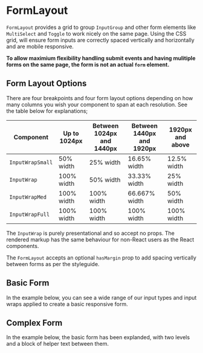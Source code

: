 
<Meta of={FormLayoutStories} />

# FormLayout

`FormLayout` provides a grid to group `InputGroup` and other form elements like `MultiSelect` and `Toggle` to work nicely on the same page. Using the CSS grid, will ensure form inputs are correctly spaced vertically and horizontally and are mobile responsive.

**To allow maximium flexibility handling submit events and having mulitiple forms on the same page, the form is not an actual `form` element.**

## Form Layout Options

There are four breakpoints and four form layout options depending on how many columns you wish your component to span at each resolution. See the table below for explanations;

| Component        | Up to 1024px | Between 1024px and 1440px | Between 1440px and 1920px | 1920px and above |
| ---------------- | ------------ | ------------------------- | ------------------------- | ---------------- |
| `InputWrapSmall` | 50% width    | 25% width                 | 16.65% width              | 12.5% width      |
| `InputWrap`      | 100% width   | 50% width                 | 33.33% width              | 25% width        |
| `InputWrapMed`   | 100% width   | 100% width                | 66.667% width             | 50% width        |
| `InputWrapFull`  | 100% width   | 100% width                | 100% width                | 100% width       |

The `InputWrap` is purely presentational and so accept no props. The rendered markup has the same behaviour for non-React users as the React components.

The `FormLayout` accepts an optional `hasMargin` prop to add spacing vertically between forms as per the styleguide.

<Controls />

## Basic Form

In the example below, you can see a wide range of our input types and input wraps applied to create a basic responsive form.

<Canvas of={FormLayoutStories.BasicForm} />

<RenderHtmlMarkup of={FormLayoutStories.BasicForm} />

## Complex Form

In the example below, the basic form has been explanded, with two levels and a block of helper text between them.

<Canvas of={FormLayoutStories.ComplexForm} />

<RenderHtmlMarkup of={FormLayoutStories.ComplexForm} />
